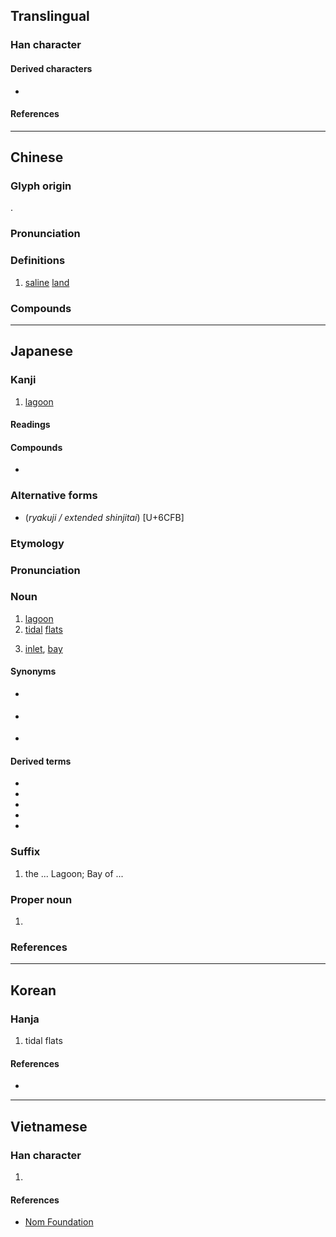 {{character info/new}}
==Translingual==

===Han character===
{{Han char|rn=85|rad=水|as=12|sn=15|four=37127|canj=EHXF|ids=⿰氵舄}}

====Derived characters====
* {{l|mul|[[𧂙]]}}

====References====
{{Han ref|kx=0649.160|dkj=18247|dj=1059.100|hdz=31743.090|uh=6F5F}}

----

==Chinese==
{{zh-forms}}

===Glyph origin===
{{Han etym}}
{{Han compound|水|舄|ls=psc|c1=s|c2=p}}.

===Pronunciation===
{{zh-pron
|m=xì
|c=sik1
|mc=y
|oc=y
|cat=n
}}

===Definitions===
{{zh-hanzi}}

# [[saline]] [[land]]

===Compounds===
{{zh-der|潟滷|潟鹵|新潟|潟湖|鹹潟}}

----

==Japanese==

===Kanji===
{{ja-kanji|grade=c|rs=水12}}

# [[lagoon]]

====Readings====
{{ja-readings
|goon=しゃく<しやく
|kanon=せき
|kun=かた-
}}

====Compounds====
* {{ja-r|潟%湖|せき%こ}}

===Alternative forms===
* (''ryakuji / extended shinjitai'') {{ja-l|泻}} [U+6CFB]

===Etymology===
{{ja-kanjitab|かた|yomi=k}}
{{rfe|ja}}

===Pronunciation===
{{ja-pron|y=k|かた|acc=2|acc_ref=DJR}}

===Noun===
{{ja-noun|かた}}

# [[lagoon]]
# [[tidal]] [[flat]]s
# {{lb|ja|historical|sort=かた}} [[inlet]], [[bay]]

====Synonyms====
* {{sense|lagoon}} {{ja-r|ラグーン}}
* {{sense|tidal flat}} {{ja-r|干%潟|ひ%がた}}
* {{sense|inlet}} {{ja-r|入り江|いりえ}}

====Derived terms====
{{der-top}}
* {{ja-r|明石%潟|アカシ%ガタ}}
* {{ja-r|潮%干%潟|しお%ひ%-がた|[[ebb tide]] [[beach]]}}
* {{ja-r|難波潟|^なにわ%-がた}}
* {{ja-r|新潟|^にいがた}}
* {{ja-r|八郎%潟|^はちろう%-がた}}
{{der-bottom}}

===Suffix===
{{ja-pos|suffix|がた}}

# the ... Lagoon; Bay of ...

===Proper noun===
{{ja-pos|proper|がた}}

# {{surname|ja|sort=かた}}

===References===
<references/>

----

==Korean==

===Hanja===
{{ko-hanja|hangeul=[[석]]|rv=seok|mr=sŏk|y=sek|eumhun=개펄|ehrv=gaepeol|ehmr=kaep'ǒl|ehy=}}

# tidal flats

====References====
* {{Hanja ref|nav=10000}}

----

==Vietnamese==

===Han character===
{{vi-hantu|rs=水12|[[tích]]}}

# {{rfdef|vi|sort=水12}}

====References====
*[http://nomfoundation.org/common/nom_details.php?codepoint=6f5f Nom Foundation]